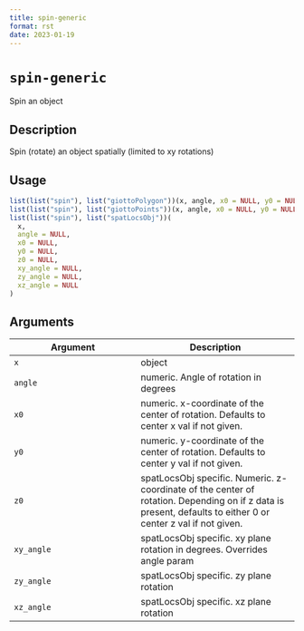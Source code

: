 ```yaml
--- 
title: spin-generic 
format: rst 
date: 2023-01-19 
--- 
```

# `spin-generic`

Spin an object


## Description

Spin (rotate) an object spatially (limited to xy rotations)


## Usage

```r
list(list("spin"), list("giottoPolygon"))(x, angle, x0 = NULL, y0 = NULL)
list(list("spin"), list("giottoPoints"))(x, angle, x0 = NULL, y0 = NULL)
list(list("spin"), list("spatLocsObj"))(
  x,
  angle = NULL,
  x0 = NULL,
  y0 = NULL,
  z0 = NULL,
  xy_angle = NULL,
  zy_angle = NULL,
  xz_angle = NULL
)
```


## Arguments

Argument      |Description
------------- |----------------
`x`     |     object
`angle`     |     numeric. Angle of rotation in degrees
`x0`     |     numeric. x-coordinate of the center of rotation. Defaults to center x val if not given.
`y0`     |     numeric. y-coordinate of the center of rotation. Defaults to center y val if not given.
`z0`     |     spatLocsObj specific. Numeric. z-coordinate of the center of rotation. Depending on if z data is present, defaults to either 0 or center z val if not given.
`xy_angle`     |     spatLocsObj specific. xy plane rotation in degrees. Overrides angle param
`zy_angle`     |     spatLocsObj specific. zy plane rotation
`xz_angle`     |     spatLocsObj specific. xz plane rotation


